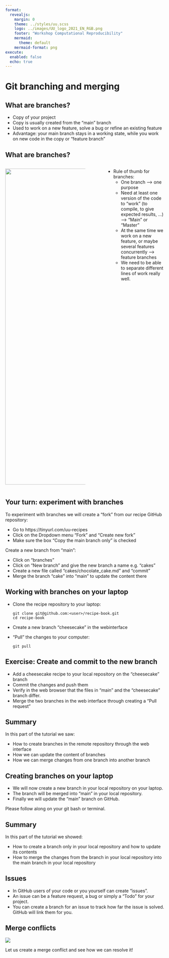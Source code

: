 ```yaml
--- 
format: 
  revealjs:
    margin: 0
    theme: ../styles/uu.scss
    logo: ../images/UU_logo_2021_EN_RGB.png
    footer: "Workshop Computational Reproducibility"
    mermaid:
      theme: default
    mermaid-format: png
execute:
  enabled: false
  echo: true
---
```


# Git branching and merging {data-background-color="#FFCD00"}


## What are branches?

::: {.theme-section}

- Copy of your project
- Copy is usually created from the "main" branch
- Used to work on a new feature, solve a bug or refine an existing feature
- Advantage: your main branch stays in a working state, while you work on new code in the copy or "feature branch"


:::

## What are branches?

::: {.theme-section}

:::: {.columns}
::: {.column width="55%"}
![](../images/github_figures_screenshots/git_gophers.png){width=1000 fig-align="left"}
:::

::: {.column width="5%"}
:::
::: {.column width="40%"}

- Rule of thumb for branches:
	- One branch --> one purpose	
	- Need at least one version of the code to “work” (to compile, to give expected results, …) –-> “Main” or “Master”
	- At the same time we work on a new feature, or maybe several features concurrently --> feature branches
   - We need to be able to separate different lines of work really well.


:::
::::
:::

## Your turn: experiment with branches

::: {.theme-section}

To experiment with branches we will create a “fork” from our recipe GitHub repository:

- Go to https://tinyurl.com/uu-recipes
- Click on the Dropdown menu “Fork” and “Create new fork”
- Make sure the box “Copy the main branch only” is checked

Create a new branch from "main":

- Click on "branches"
- Click on “New branch” and give the new branch a name e.g. “cakes”
- Create a new file called "cakes/chocolate_cake.md" and "commit"
- Merge the branch "cake" into "main" to update the content there

:::

## Working with branches on your laptop

::: {.theme-section}

- Clone the recipe repository to your laptop:
	
	```
	git clone git@github.com:<user>/recipe-book.git
	cd recipe-book
	```
- Create a new branch "cheesecake" in the webinterface
- "Pull" the changes to your computer:
	
	```
	git pull
	```
:::

## Exercise: Create and commit to the new branch
::: {.theme-section}

- Add a cheesecake recipe to your local repository on the “cheesecake” branch
- Commit the changes and push them
- Verify in the web browser that the files in “main” and the “cheesecake” branch differ.
- Merge the two branches in the web interface through creating a “Pull request”

:::


## Summary

::: {.theme-section}

In this part of the tutorial we saw:

- How to create branches in the remote repository through the web interface
- How we can update the content of branches
- How we can merge changes from one branch into another branch

:::

## Creating branches on your laptop

::: {.theme-section}

- We will now create a new branch in your local repository on your laptop. 
- The branch will be merged into "main" in your local repository.
- Finally we will update the "main" branch on GitHub.

Please follow along on your git bash or terminal.


:::

## Summary

::: {.theme-section}

In this part of the tutorial we showed:

- How to create a branch only in your local repository and how to update its contents
- How to merge the changes from the branch in your local repository into the main branch in your local repository

:::

## Issues

::: {.theme-section}

- In GitHub users of your code or you yourself can create “issues”.
- An issue can be a feature request, a bug or simply a “Todo” for your project.
- You can create a branch for an issue to track how far the issue is solved. GitHub will link them for you.

:::

## Merge conflicts

::: {.theme-section}

![](https://swcarpentry.github.io/git-novice/fig/conflict.svg)

Let us create a merge conflict and see how we can resolve it!
:::
